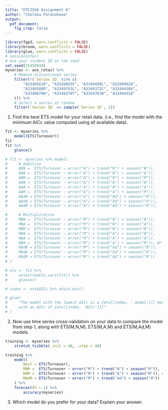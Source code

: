 ```yaml
---
title: "ETC3550 Assignment 6"
author: "Chelaka Paranahewa"
output: 
  pdf_document:
    fig_crop: false
---
```


```r
library(fpp3, warn.conflicts = FALSE)
library(broom, warn.conflicts = FALSE)
library(glue, warn.conflicts = FALSE)
# sessionInfo()
# Use your student ID as the seed
set.seed(31455034)
myseries <- aus_retail %>%
    # Remove discontinued series
    filter(!(`Series ID` %in% c(
        "A3349561R", "A3349883F", "A3349499L", "A3349902A",
        "A3349588R", "A3349763L", "A3349372C", "A3349450X",
        "A3349679W", "A3349378T", "A3349767W", "A3349451A"
    ))) %>%
    # Select a series at random
    filter(`Series ID` == sample(`Series ID`, 1))
```
1. Find the best ETS model for your retail data. (i.e., find the model with the minimum AICc value computed using all available data).

```r
fit <- myseries %>%
    model(ETS(Turnover))
fit
fit %>%
    glance()
```
```r
# fit <- myseries %>% model(
#     # Additive
#     ANN =  ETS(Turnover ~ error("A") + trend("N") + season("N")),
#     ANA =  ETS(Turnover ~ error("A") + trend("N") + season("A")),
#     ANM =  ETS(Turnover ~ error("A") + trend("N") + season("M")),
#     AAN =  ETS(Turnover ~ error("A") + trend("A") + season("N")),
#     AAA =  ETS(Turnover ~ error("A") + trend("A") + season("A")),
#     AAM =  ETS(Turnover ~ error("A") + trend("A") + season("M")),
#     AAdN = ETS(Turnover ~ error("A") + trend("Ad") + season("N")),
#     AAdA = ETS(Turnover ~ error("A") + trend("Ad") + season("A")),
#     AAdM = ETS(Turnover ~ error("A") + trend("Ad") + season("M")),

#     # Multiplicative
#     MNN =  ETS(Turnover ~ error("M") + trend("N") + season("N")),
#     MNA =  ETS(Turnover ~ error("M") + trend("N") + season("A")),
#     MNM =  ETS(Turnover ~ error("M") + trend("N") + season("M")),
#     MAN =  ETS(Turnover ~ error("M") + trend("A") + season("N")),
#     MAA =  ETS(Turnover ~ error("M") + trend("A") + season("A")),
#     MAM =  ETS(Turnover ~ error("M") + trend("A") + season("M")), #*
#     MAdN = ETS(Turnover ~ error("M") + trend("Ad") + season("N")),
#     MAdA = ETS(Turnover ~ error("M") + trend("Ad") + season("A")),
#     MAdM = ETS(Turnover ~ error("M") + trend("Ad") + season("M"))
# )

# ets <- fit %>%
#     select(mable_vars(fit)) %>%
#     glance()

# index <- ets$AICc %>% which.min()

# glue(
#     "The model with the lowest AICc is a {ets[[index, '.model']]} model, \\
#     with an AICc of {ets[[index, 'AICc']]}"
# )
```

2. Now use time series cross-validation on your data to compare the model from step 1, along with ETS(M,N,M), ETS(M,A,M) and ETS(M,Ad,M) models.

```r
training <- myseries %>%
    stretch_tsibble(.init = 48, .step = 48)

training %>%
    model(
        Best = ETS(Turnover),
        MNM =  ETS(Turnover ~ error("M") + trend("N") + season("M")),
        MAM =  ETS(Turnover ~ error("M") + trend("A") + season("M")), #*
        MAdM = ETS(Turnover ~ error("M") + trend("Ad") + season("M"))
    ) %>%
    forecast(h = 1) %>%
        accuracy(myseries)
```


3. Which model do you prefer for your data? Explain your answer.
<!-- TEXT -->